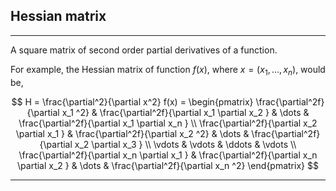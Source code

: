 
## Hessian matrix

********************************************************************************

A square matrix of second order partial derivatives of a function.

For example, the Hessian matrix of function $f(x)$, where $x = (x_1,...,x_n)$, would be,

$$
H = \frac{\partial^2}{\partial x^2} f(x)
= \begin{pmatrix} 
  \frac{\partial^2f}{\partial x_1 ^2} 
& \frac{\partial^2f}{\partial x_1 \partial x_2 } 
& \dots 
& \frac{\partial^2f}{\partial x_1 \partial x_n } 
\\ 
  \frac{\partial^2f}{\partial x_2 \partial x_1 } 
& \frac{\partial^2f}{\partial x_2 ^2} 
& \dots 
& \frac{\partial^2f}{\partial x_2 \partial x_3 } 
\\ \vdots & \vdots & \ddots & \vdots \\
  \frac{\partial^2f}{\partial x_n \partial x_1 } 
& \frac{\partial^2f}{\partial x_n \partial x_2 } 
& \dots 
& \frac{\partial^2f}{\partial x_n ^2} 
\end{pmatrix} 
$$

********************************************************************************
